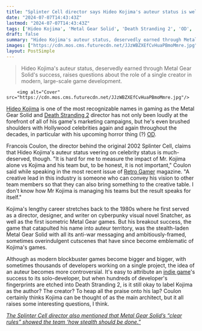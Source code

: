 ```yaml
---
title: "Splinter Cell director says Hideo Kojima's auteur status is well deserved since 'the result speaks for itself'"
date: "2024-07-07T14:43:43Z"
lastmod: "2024-07-07T14:43:43Z"
tags: ['Hideo Kojima', 'Metal Gear Solid', 'Death Stranding 2', 'OD', 'Splinter Cell', 'Retro Gamer', 'Snatcher', 'Indie Game']
draft: false
summary: "Hideo Kojima's auteur status, deservedly earned through Metal Gear Solid's success, raises questions about the role of a single creator in modern, large-scale game development."
images: ["https://cdn.mos.cms.futurecdn.net/JJzWBZXEfCvHuaPBmoMmre.jpg"]
layout: PostSimple
---
```

> Hideo Kojima's auteur status, deservedly earned through Metal Gear Solid's success, raises questions about the role of a single creator in modern, large-scale game development.


        <img alt="Cover" src="https://cdn.mos.cms.futurecdn.net/JJzWBZXEfCvHuaPBmoMmre.jpg"/>
        
[Hideo Kojima](https://www.gamesradar.com/tag/hideo-kojima/) is one of the most recognizable names in gaming as the Metal Gear Solid and [Death Stranding 2](https://www.gamesradar.com/death-stranding-2-guide/) director has not only been loudly at the forefront of all of his game's marketing campaigns, but he's even brushed shoulders with Hollywood celebrities again and again throughout the decades, in particular with his upcoming horror thing (?) [OD](https://www.gamesradar.com/od-overdose-hideo-kojima-xbox-guide/). 

Francois Coulon, the director behind the original 2002 Splinter Cell, claims that Hideo Kojima's auteur status veering on celebrity status is much-deserved, though. "It is hard for me to measure the impact of Mr. Kojima alone vs Kojima and his team but, to be honest, it is not important," Coulon said while speaking in the most recent issue of [Retro Gamer](https://www.gamesradar.com/retrogamer/) magazine. "A creative lead in this industry is someone who can convey his vision to other team members so that they can also bring something to the creative table. I don't know how Mr Kojima is managing his teams but the result speaks for itself."

Kojima's lengthy career stretches back to the 1980s where he first served as a director, designer, and writer on cyberpunky visual novel Snatcher, as well as the first isometric Metal Gear games. But his breakout success, the game that catapulted his name into auteur territory, was the stealth-laden Metal Gear Solid with all its anti-war messaging and ambitiously-framed, sometimes overindulgent cutscenes that have since become emblematic of Kojima's games.

Although as modern blockbuster games become bigger and bigger, with sometimes thousands of developers working on a single project, the idea of an auteur becomes more controversial. It's easy to attribute an [indie game](https://www.gamesradar.com/tag/indie-game/)'s success to its solo-developer, but when hundreds of developer's fingerprints are etched into Death Stranding 2, is it still okay to label Kojima as the author? The creator? To heap all the praise onto his lap? Coulon certainly thinks Kojima can be thought of as the main architect, but it all raises some interesting questions, I think.

[<em>The Splinter Cell director also mentioned that Metal Gear Solid’s “clear rules” showed the team ‘how stealth should be done.”</em>](https://www.gamesradar.com/games/splinter-cell/splinter-cell-director-says-metal-gear-solids-clear-rules-showed-the-team-how-stealth-should-be-done-and-set-the-rules-for-any-stealth-game/)
        